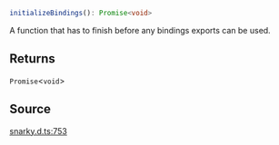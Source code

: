 ```ts
initializeBindings(): Promise<void>
```

A function that has to finish before any bindings exports can be used.

## Returns

`Promise`\<`void`\>

## Source

[snarky.d.ts:753](https://github.com/o1-labs/o1js/blob/main/src/snarky.d.ts#L753)
